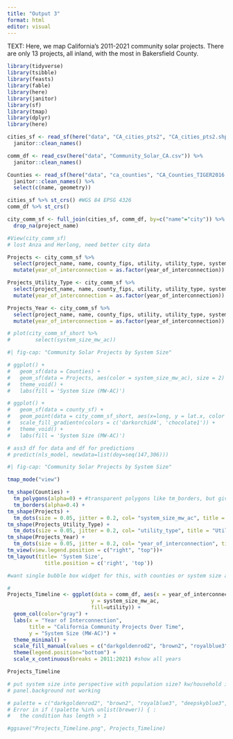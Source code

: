 ```yaml
---
title: "Output 3"
format: html
editor: visual
---
```


TEXT: Here, we map California's 2011-2021 community solar projects. There are only 13 projects, all inland, with the most in Bakersfield County.

```r
library(tidyverse)
library(tsibble)
library(feasts)
library(fable)
library(here)
library(janitor)
library(sf)
library(tmap)
library(dplyr)
library(here)
```

```r
cities_sf <- read_sf(here("data", "CA_cities_pts2", "CA_cities_pts2.shp")) %>% 
  janitor::clean_names()

comm_df <- read_csv(here("data", "Community_Solar_CA.csv")) %>% 
  janitor::clean_names()

Counties <- read_sf(here("data", "ca_counties", "CA_Counties_TIGER2016.shp")) %>% 
  janitor::clean_names() %>% 
  select(c(name, geometry))
```

```r
cities_sf %>% st_crs() #WGS 84 EPSG 4326 
comm_df %>% st_crs()
```

```r
city_comm_sf <- full_join(cities_sf, comm_df, by=c("name"="city")) %>% 
  drop_na(project_name)

#View(city_comm_sf)
# lost Anza and Herlong, need better city data

Projects <- city_comm_sf %>% 
  select(project_name, name, county_fips, utility, utility_type, system_size_mw_ac, geometry, population.x, year_of_interconnection) %>% 
  mutate(year_of_interconnection = as.factor(year_of_interconnection))

Projects_Utility_Type <- city_comm_sf %>% 
  select(project_name, name, county_fips, utility, utility_type, system_size_mw_ac, geometry, population.x, year_of_interconnection) %>% 
  mutate(year_of_interconnection = as.factor(year_of_interconnection))

Projects_Year <- city_comm_sf %>% 
  select(project_name, name, county_fips, utility, utility_type, system_size_mw_ac, geometry, population.x, year_of_interconnection) %>% 
  mutate(year_of_interconnection = as.factor(year_of_interconnection))

# plot(city_comm_sf_short %>% 
#        select(system_size_mw_ac)) 
```

```r
#| fig-cap: "Community Solar Projects by System Size"

# ggplot() + 
#   geom_sf(data = Counties) +
#   geom_sf(data = Projects, aes(color = system_size_mw_ac), size = 2) + # size = border 
#   theme_void() +
#   labs(fill = 'System Size (MW-AC)')

# ggplot() + 
#   geom_sf(data = county_sf) +
#   geom_point(data = city_comm_sf_short, aes(x=long, y = lat.x, color = system_size_mw_ac), shape=21) + # size = border
#   scale_fill_gradientn(colors = c('darkorchid4', 'chocolate1')) +
#   theme_void() +
#   labs(fill = 'System Size (MW-AC)')

# ass3 df for data and df for predictions
# predict(nls_model, newdata=list(doy=seq(147,306)))
```

```r
#| fig-cap: "Community Solar Projects by System Size"

tmap_mode("view") 

tm_shape(Counties) + 
  tm_polygons(alpha=0) + #transparent polygons like tm_borders, but gives names of countries
  tm_borders(alpha=0.4) +
tm_shape(Projects) +
  tm_dots(size = 0.05, jitter = 0.2, col= "system_size_mw_ac", title = "System Size (MW/AC)", palette = "Greens") +
tm_shape(Projects_Utility_Type) +  
  tm_dots(size = 0.05, jitter = 0.2, col= "utility_type", title = "Utility Type", palette = "Set2") +
tm_shape(Projects_Year) +
  tm_dots(size = 0.05, jitter = 0.2, col= "year_of_interconnection", title = "Year of Interconnection", palette = "GnBu") +
tm_view(view.legend.position = c("right", "top"))+
tm_layout(title= 'System Size', 
            title.position = c('right', 'top'))

#want single bubble box widget for this, with counties or system size as default starting layer (cuz points are jittered)
```

```r
#
Projects_Timeline <- ggplot(data = comm_df, aes(x = year_of_interconnection, 
                           y = system_size_mw_ac, 
                           fill=utility)) +
  geom_col(color="gray") +
  labs(x = "Year of Interconnection",
       title = "California Community Projects Over Time",
       y = "System Size (MW-AC)") + 
  theme_minimal() +
  scale_fill_manual(values = c("darkgoldenrod2", "brown2", "royalblue3", "deepskyblue3", "springgreen4", "darkslateblue")) +
  theme(legend.position="bottom") + 
  scale_x_continuous(breaks = 2011:2021) #show all years

Projects_Timeline

# put system size into perspective with population size? kw/household in city? # households in city?
# panel.background not working

# palette = c("darkgoldenrod2", "brown2", "royalblue3", "deepskyblue3", "springgreen4", "darkslateblue")
# Error in if (!palette %in% unlist(brewer)) { : 
#   the condition has length > 1
```

```r
#ggsave("Projects_Timeline.png", Projects_Timeline)
```
